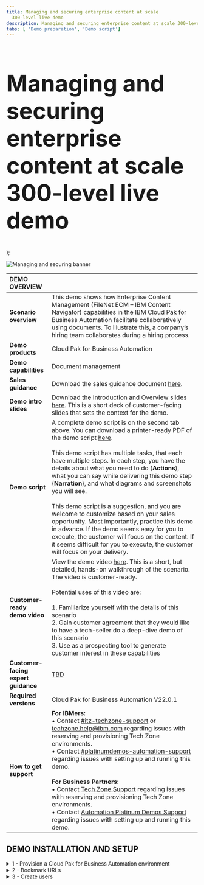 ```yaml
---
title: Managing and securing enterprise content at scale
  300-level live demo
description: Managing and securing enterprise content at scale 300-level live demo
tabs: [ 'Demo preparation', 'Demo script']
---
```


  <span>
    <h1 style="font-size:60px;"> Managing and securing enterprise content at scale<br/> 300-level live demo</h1>
  </span> );


![Managing and securing banner](./images/Managing-and-Securing-300-Script-GitHub-banner-12-15-21.jpg)

<span id="top"></span>

| DEMO OVERVIEW | |
| :---         | :--- |
| **Scenario overview** | This demo shows how Enterprise Content Management (FileNet ECM – IBM Content Navigator) capabilities in the IBM Cloud Pak for Business Automation facilitate collaboratively using documents. To illustrate this, a company’s hiring team collaborates during a hiring process. |
| **Demo products** | Cloud Pak for Business Automation |
| **Demo capabilities** | Document management |
| **Sales guidance** | Download the sales guidance document <a href="link to come" target="_blank" rel="noreferrer">here</a>. |
| **Demo intro slides** | Download the Introduction and Overview slides <a href="https://ibm.box.com/s/bxyhcb2ydleso3clnjg77ds7hvibmxhn" target="_blank" rel="noreferrer">here</a>. This is a short deck of customer-facing slides that sets the context for the demo. |
| **Demo script** | A complete demo script is on the second tab above. You can download a printer-ready PDF of the demo script <a href="link to come" target="_blank" rel="noreferrer">here</a>. <br/><br/>This demo script has multiple tasks, that each have multiple steps. In each step, you have the details about what you need to do (**Actions**), what you can say while delivering this demo step (**Narration**), and what diagrams and screenshots you will see. <br/><br/> This demo script is a suggestion, and you are welcome to customize based on your sales opportunity. Most importantly, practice this demo in advance. If the demo seems easy for you to execute, the customer will focus on the content. If it seems difficult for you to execute, the customer will focus on your delivery. |
| **Customer-ready <br/> demo video** | View the demo video <a href="link to come" target="_blank" rel="noreferrer">here</a>. This is a short, but detailed, hands-on walkthrough of the scenario. The video is customer-ready. <br/> <br/> Potential uses of this video are: <br/> <br/> 1. Familiarize yourself with the details of this scenario <br/> 2. Gain customer agreement that they would like to have a tech-seller do a deep-dive demo of this scenario <br/> 3. Use as a prospecting tool to generate customer interest in these capabilities |
| **Customer-facing <br/> expert guidance** | <a href="link to come" target="_blank" rel="noreferrer">TBD</a> |
| **Required versions** | Cloud Pak for Business Automation V22.0.1 |
| **How to get support** | **For IBMers:** <br/>• Contact <a href="https://ibm-cloud.slack.com/archives/C0124J683GW" target="_blank" rel="noreferrer">#itz-techzone-support</a> or <a href="mailto:techzone.help@ibm.com">techzone.help@ibm.com</a> regarding issues with reserving and provisioning Tech Zone environments.<br/>• Contact <a href="https://ibm-cloud.slack.com/archives/C0216F39ACU" target="_blank" rel="noreferrer">#platinumdemos-automation-support</a> regarding issues with setting up and running this demo. <br/><br/> **For Business Partners:** <br/>• Contact <a href="mailto:techzone.help@ibm.com">Tech Zone Support</a> regarding issues with reserving and provisioning Tech Zone environments.<br/>• Contact <a href="mailto:automationplatinumdemos@ibm.com"> Automation Platinum Demos Support</a> regarding issues with setting up and running this demo. |

## **DEMO INSTALLATION AND SETUP**

<details>

<summary>1 - Provision a Cloud Pak for Business Automation environment</summary>

<br/>

Install Cloud Pak for Business Automation **22.0.1** or provision a pre-installed ROKS environment. To reserve your pre-installed ROKS instance, follow these steps:

<br/>

1. To reserve a preinstalled instance of Cloud Pak for Business Automation (CP4BA) V22.0.1 on Red Hat OpenShift, complete the form <a href="https://techzone.ibm.com/my/reservations/create/615dcbbc7ed3c6001edaa865" target="_blank" rel="noreferrer">here</a>. If you do not have a sales opportunity, select the purpose **Practice / Self-Education** to create a 3-day reservation (which can be extended to 8 days).

<br/>

2. You will receive a confirmation email confirming the instance is provisioning.

<br/>

3. You will receive a second email once the environment is provisioned. This email contains information, such as URLs, allowing you to connect to the instance.

<br/>

If you have issues connecting to your instance, please contact <a href="mailto:techzone.help@ibm.com">TechZone support</a> or refer to the installation documentation <a href="https://github.ibm.com/jgoodhue/cp4ba-roks-install" target="_blank" rel="noreferrer">here</a>.

<br/>
 
4. The full installation of the Cloud Pak for Business Automation will take an additional 6-8 hours after you receive the second email (containing the environment access instructions). 

<br/>

Confirm the install is ready by validating the **icp4adeploy-cp4ba-access-info** ConfigMap has been created (this is final setup step for the CP4BA).

<br/>

5. Select the **Cluster URL** from the second email.<br/><br/><img src="https://raw.githubusercontent.com/ibm-garage-tsa/platinum-demos/master/src/pages/300-business-automation-managing-and-securing-enterprise-content-at-scale/images/Prep1.png" width="800" />

<br/>

6. Ensure you are on an **ITZ account**.<br/><br/><img src="https://raw.githubusercontent.com/ibm-garage-tsa/platinum-demos/master/src/pages/300-business-automation-managing-and-securing-enterprise-content-at-scale/images/Prep2.png" width="800" /><br/>

7. Ensure there are no **Alerts** for the cluster.<br/><br/><img src="https://raw.githubusercontent.com/ibm-garage-tsa/platinum-demos/master/src/pages/300-business-automation-managing-and-securing-enterprise-content-at-scale/images/Prep3.png" width="800" /><br/>

8. Click **OpenShift web console**.<br/><br/><img src="https://raw.githubusercontent.com/ibm-garage-tsa/platinum-demos/master/src/pages/300-business-automation-managing-and-securing-enterprise-content-at-scale/images/Prep4.png" width="800" /><br/>

9. Expand **Workloads** (1) and click **Config Maps** (2).<br/><br/><img src="https://raw.githubusercontent.com/ibm-garage-tsa/platinum-demos/master/src/pages/300-business-automation-managing-and-securing-enterprise-content-at-scale/images/Prep5.png" width="800" /><br/>

10. Select the **cp4ba** project.<br/><br/><img src="https://raw.githubusercontent.com/ibm-garage-tsa/platinum-demos/master/src/pages/300-business-automation-managing-and-securing-enterprise-content-at-scale/images/Prep6.png" width="800" /><br/><InlineNotification>If the ConfigMap does not appear after 8 hours, refer to the <a href="https://github.ibm.com/jgoodhue/cp4ba-roks-install" target="_blank" rel="noreferrer">ROKS help site</a> or contact <a href="mailto:techzone.help@ibm.com">Tech Zone Support</a>. </InlineNotification><br/>For this demo you also need the **ADS-designer-access-info** ConfigMap to finish installing. 

<br/>

11.	Type '**access**' (1) in the search field and click **icp4adeploy-cp4ba-access-info** (2).<br/><br/><img src="https://raw.githubusercontent.com/ibm-garage-tsa/platinum-demos/master/src/pages/300-business-automation-managing-and-securing-enterprise-content-at-scale/images/Prep7.png" width="800" /><br/>

12.	Scroll down to **ADS-designer-access-info** in the **Data** section.<br/><br/><img src="https://raw.githubusercontent.com/ibm-garage-tsa/platinum-demos/master/src/pages/300-business-automation-managing-and-securing-enterprise-content-at-scale/images/Prep8.png" width="800" /><br/>When the ADS designer access info is present in the data file, this indicates that the installation is complete and you are ready to proceed. <br/><br/><InlineNotification>Please contact  <a href="mailto:techzone.help@ibm.com">Tech Zone Support</a> if you don’t see the access file info after 8 hours.</InlineNotification>

<br/>

**[Go to top](#top)**

</details>

<details>

<summary>2 - Bookmark URLs </summary>

<br/>

In this section you will create a cheat sheet collecting the links to the required CP4BA capabilities.

<br/>

This demonstration uses two IBM content management products:

<br/>

1. **IBM FileNet Content Manager**: IBM FileNet Content Manager offers enterprise-level scalability and flexibility to access and manage all forms of content and automate records management to help meet compliance needs. At the core of the platform are repository services for capturing, managing, and storing your business-related digital assets. 

<br/>

2. **IBM Content Navigator**: IBM Content Navigator is a web client that provides users with a console for working with content from multiple content servers. IBM Content Navigator also enables users to create custom views of the content on the web client by creating teamspaces, which provide a focused view of the relevant documents, folders, and searches that a team needs to complete their tasks. 

<br/>

<InlineNotification>Find more info about IBM FileNet Content Manager and IBM Content navigator <a href="https://www.ibm.com/docs/en/cloud-paks/cp-biz-automation/21.0.3?topic=software-filenet-content-manager" target="_blank" rel="noreferrer">here</a> to access IBM Content Navigator and the IBM FileNet Content Manager engine administration console (ACCE).</InlineNotification><br/>

Let’s collect the URLs and passwords required for your demo cheat sheet. Here is a sample copy of a complete cheat sheet (at the end of Step 2):<br/><br/><img src="https://raw.githubusercontent.com/ibm-garage-tsa/platinum-demos/master/src/pages/300-business-automation-managing-and-securing-enterprise-content-at-scale/images/Prep341.png" width="800" /><br/>

<InlineNotification>IBM Content Navigator, Content Platform Engine administration (ACCE), and Business Automation Studio all use the same username and password in the demo. The demo refers to this as the cp4admin user.<br/><br/>Cp4admin user credentials:<br/>Username: cp4admin<br/>Password: unique to each instance. The directions below show where to find the password.</InlineNotification>

<br/>

1. Click **Workloads** to expand the menu.<br/><br/><img src="https://raw.githubusercontent.com/ibm-garage-tsa/platinum-demos/master/src/pages/300-business-automation-managing-and-securing-enterprise-content-at-scale/images/Prep9.png" width="800" /><br/>

2. Select **ConfigMaps**.<br/><br/><img src="https://raw.githubusercontent.com/ibm-garage-tsa/platinum-demos/master/src/pages/300-business-automation-managing-and-securing-enterprise-content-at-scale/images/Prep10.png" width="800" /><br/>

3. Type **'access'** in the search field (the results will automatically filter).<br/><br/><img src="https://raw.githubusercontent.com/ibm-garage-tsa/platinum-demos/master/src/pages/300-business-automation-managing-and-securing-enterprise-content-at-scale/images/Prep11.png" width="800" /><br/>

4. Click the **icpdeploy-cp4ba-access-info** ConfigMap.<br/><br/><img src="https://raw.githubusercontent.com/ibm-garage-tsa/platinum-demos/master/src/pages/300-business-automation-managing-and-securing-enterprise-content-at-scale/images/Prep12.png" width="800" /><br/>Scroll to **navigator-access-info**. Bookmark the **Business Automation Navigator for CP4BA** URL and copy to your cheat sheet. This URL opens IBM Content Navigator during the demo and demo prep.

<br/>

<InlineNotification>Copy the <strong>password</strong> to your cheat sheet – this is the ‘cp4admin’ user password for the demo.</InlineNotification>

<br/><img src="https://raw.githubusercontent.com/ibm-garage-tsa/platinum-demos/master/src/pages/300-business-automation-managing-and-securing-enterprise-content-at-scale/images/Prep13.png" width="800" /><br/>

5. Scroll to **cpe-access-info** in the data section.<br/><br/><img src="https://raw.githubusercontent.com/ibm-garage-tsa/platinum-demos/master/src/pages/300-business-automation-managing-and-securing-enterprise-content-at-scale/images/Prep14.png" width="800" /><br/>

6. Bookmark the **Content Platform Engine administration** (ACCE) URL and copy to your cheat sheet.<br/><br/><img src="https://raw.githubusercontent.com/ibm-garage-tsa/platinum-demos/master/src/pages/300-business-automation-managing-and-securing-enterprise-content-at-scale/images/Prep15.png" width="800" /><br/>

<br/>

7. Scroll to **bastudio-access-info**. Bookmark the **Cloudpak Dashboard** URL. This URL opens Business Automation Studio during the demo and demo prep.
<br/><br/><img src="https://raw.githubusercontent.com/ibm-garage-tsa/platinum-demos/master/src/pages/300-business-automation-managing-and-securing-enterprise-content-at-scale/images/Prep16.png" width="800" /><br/> 

**[Go to top](#top)**

</details>

<details>

<summary>3 - Create users </summary>

<br/>

The demo uses three personas: Henry (the HR Manager), Debby (the hiring Manager), and Patrick (the payroll Manager). Let’s configure the individual accounts for Henry, Debby, and Patrick in the CP4BA Instance. 

<br/>

Start by creating their logins in the Content Platform Engine (ACCE) LDAP.

<br/>

1. Select **Secrets**. <br/><br/><img src="https://raw.githubusercontent.com/ibm-garage-tsa/platinum-demos/master/src/pages/300-business-automation-managing-and-securing-enterprise-content-at-scale/images/Prep18.png" width="800" /><br/>

2. Type '**openldap**' (1) in the search field and click **cp4adeploy-openldap-customldif** (2). <br/><br/><img src="https://raw.githubusercontent.com/ibm-garage-tsa/platinum-demos/master/src/pages/300-business-automation-managing-and-securing-enterprise-content-at-scale/images/Prep19.png" width="800" /><br/>

3. Click **Actions** (1) and then select **Edit Secret** (2).<br/><br/><img src="https://raw.githubusercontent.com/ibm-garage-tsa/platinum-demos/master/src/pages/300-business-automation-managing-and-securing-enterprise-content-at-scale/images/Prep20.png" width="800" /><br/>Let’s update the '**ldapfile_user.ldif file**.' <br/><br/>

4. In order to see all the information at once, update the file in a separate text editor (e.g., Microsoft Word). <br/><br/>Copy the existing text in the **Value** field to your text editor.<br/><br/><img src="https://raw.githubusercontent.com/ibm-garage-tsa/platinum-demos/master/src/pages/300-business-automation-managing-and-securing-enterprise-content-at-scale/images/Prep21.png" width="800" /><br/>

5. Copy the user data below for Henry, Debby, and Patrick. Find the user name **rrServiceUser** (1) and **paste** their user data after it (2).
<br/>
dn: uid=henry,dc=example,dc=org<br/>
uid: henry	<br/>
cn: henry<br/>
sn: henry<br/>
userpassword: henry2022<br/>
objectClass: top<br/>
objectClass: posixAccount<br/>
objectClass: organizationalPerson<br/>
objectClass: inetOrgPerson<br/>
objectClass: person<br/>
uidNumber: #####+1<br/>
gidNumber: XXXXXX<br/>
homeDirectory: /home/henry/<br/>
mail: henry@example.org<br/><br/>
dn: uid=debby,dc=example,dc=org<br/>
uid: debby<br/>
cn: debby<br/>
sn: debby<br/>
userpassword: debby2022<br/>
objectClass: top<br/>
objectClass: posixAccount<br/>
objectClass: organizationalPerson<br/>
objectClass: inetOrgPerson<br/>
objectClass: person<br/>
uidNumber: #####+2<br/>
gidNumber: XXXXXX<br/>
homeDirectory: /home/debby/<br/>
mail: rrServiceUser@example.org<br/><br/>
dn: uid=patrick,dc=example,dc=org<br/>
uid: patrick<br/>
cn: patrick<br/>
sn: patrick<br/>
userpassword: patrick2022<br/>
objectClass: top<br/>
objectClass: posixAccount<br/>
objectClass: organizationalPerson<br/>
objectClass: inetOrgPerson<br/>
objectClass: person<br/>
uidNumber: #####+3<br/>
gidNumber: XXXXXX<br/>
homeDirectory: /home/patrick/<br/>
mail: patrick@example.org <br/><br/><img src="https://raw.githubusercontent.com/ibm-garage-tsa/platinum-demos/master/src/pages/300-business-automation-managing-and-securing-enterprise-content-at-scale/images/Prep22.png" width="800" /><br/>

6. Copy the user password for uids henry, debby, and Patrick to your cheat sheet.

<br/>

7. Copy the **gidNumber** (1) and the **uidNumber** (2) from the **rrServiceUser**.<br/><br/><img src="https://raw.githubusercontent.com/ibm-garage-tsa/platinum-demos/master/src/pages/300-business-automation-managing-and-securing-enterprise-content-at-scale/images/Prep23.png" width="800" /><br/>

8. Replace **XXXXXX** in the **gidNumber field** in **henry**'s user data with the gidNumber from the rrServiceuser. Repeat for debby and patrick.  <br/><br/><img src="https://raw.githubusercontent.com/ibm-garage-tsa/platinum-demos/master/src/pages/300-business-automation-managing-and-securing-enterprise-content-at-scale/images/Prep24.png" width="800" /><br/>	 

9. Assign a new **uidNmber** for henry, debby, and patrick by starting with the **uidNumber** for **rrServiceUser** and adding 1 for each sequentially. <br/><br/>For example, if rrServiceUser uidNumber: 14583116, then **henry**’s uidNumber is 14583117, **debby**’s uidNumber is 14583118, and **patrick**’s uidNumber is 14583119.<br/><br/>The final new users should look like the below:<br/><br/><img src="https://raw.githubusercontent.com/ibm-garage-tsa/platinum-demos/master/src/pages/300-business-automation-managing-and-securing-enterprise-content-at-scale/images/Prep25.png" width="800" /><br/>

10. Copy and past the following text at the end of the **GeneralUsers** list:<br/><br/>
member: uid=henry,dc=example,dc=org<br/>
member: uid=debby,dc=example,dc=org<br/>
member: uid=patrick,dc=example,dc=org<br/><br/><img src="https://raw.githubusercontent.com/ibm-garage-tsa/platinum-demos/master/src/pages/300-business-automation-managing-and-securing-enterprise-content-at-scale/images/Prep26.png" width="800" /><br/>

11.	Copy and past the following text at the end of the **TaskUsers** list (at the end of the file):<br/><br/>
member: uid=henry,dc=example,dc=org<br/>
member: uid=debby,dc=example,dc=org<br/>
member: uid=patrick,dc=example,dc=org<br/><br/><img src="https://raw.githubusercontent.com/ibm-garage-tsa/platinum-demos/master/src/pages/300-business-automation-managing-and-securing-enterprise-content-at-scale/images/Prep27.png" width="800" /><br/>

12.	Copy all the text from your editor and replace the text in the **Value** (1) field. Click **Save** (2).<br/><br/><img src="https://raw.githubusercontent.com/ibm-garage-tsa/platinum-demos/master/src/pages/300-business-automation-managing-and-securing-enterprise-content-at-scale/images/Prep28.png" width="800" /><br/>

13.	Click **Reveal values**.<br/><br/><img src="https://raw.githubusercontent.com/ibm-garage-tsa/platinum-demos/master/src/pages/300-business-automation-managing-and-securing-enterprise-content-at-scale/images/Prep29.png" width="800" /><br/>

14.	Verify your updates were saved. <br/><br/><img src="https://raw.githubusercontent.com/ibm-garage-tsa/platinum-demos/master/src/pages/300-business-automation-managing-and-securing-enterprise-content-at-scale/images/Prep30.png" width="800" /><br/>

15. Now restart the LDAP pod to implement the updates. Start by clicking **Pods**.<br/><br/><img src="https://raw.githubusercontent.com/ibm-garage-tsa/platinum-demos/master/src/pages/300-business-automation-managing-and-securing-enterprise-content-at-scale/images/Prep31.png" width="800" /><br/>

16.	Type '**openldap**' in the search field. <br/><br/><img src="https://raw.githubusercontent.com/ibm-garage-tsa/platinum-demos/master/src/pages/300-business-automation-managing-and-securing-enterprise-content-at-scale/images/Prep32.png" width="800" /><br/>

17.	When the results display, click the **menu** icon (1) in the row containing '**icp4adeploy-openldap-deploy-XXXXX-XXX**' (the numbers at the end will vary). Select **Delete Pod** (2).<br/><br/><img src="https://raw.githubusercontent.com/ibm-garage-tsa/platinum-demos/master/src/pages/300-business-automation-managing-and-securing-enterprise-content-at-scale/images/Prep33.png" width="800" /><br/>

18.	Click **Delete**.<br/><br/><img src="https://raw.githubusercontent.com/ibm-garage-tsa/platinum-demos/master/src/pages/300-business-automation-managing-and-securing-enterprise-content-at-scale/images/Prep34.png" width="800" /><br/>

19.	A new pod will automatically re-create. <br/><br/><img src="https://raw.githubusercontent.com/ibm-garage-tsa/platinum-demos/master/src/pages/300-business-automation-managing-and-securing-enterprise-content-at-scale/images/Prep35.png" width="800" /><br/>Focus Corp’s Cloud Pak administrator configures the access rights for users, including henry, debby and patrick. Let’s find the Cloud Pak administator password, log into ACCE, and make the access changes necessary for the demo. 

<br/>

20.	Click **Secrets**.<br/><br/><img src="https://raw.githubusercontent.com/ibm-garage-tsa/platinum-demos/master/src/pages/300-business-automation-managing-and-securing-enterprise-content-at-scale/images/Prep36.png" width="800" /><br/>

21.	Click the down arrow next to **Project: cp4ba** (1). Select **ibm-common-services** (2).<br/><br/><img src="https://raw.githubusercontent.com/ibm-garage-tsa/platinum-demos/master/src/pages/300-business-automation-managing-and-securing-enterprise-content-at-scale/images/Prep37.png" width="800" /><br/>

22.	Type '**auth-idp**' in the search field (1) and click **platform-auth-idp-credentials** (2).<br/><br/><img src="https://raw.githubusercontent.com/ibm-garage-tsa/platinum-demos/master/src/pages/300-business-automation-managing-and-securing-enterprise-content-at-scale/images/Prep38.png" width="800" /><br/>

23.	Click **Reveal values**.<br/><br/><img src="https://raw.githubusercontent.com/ibm-garage-tsa/platinum-demos/master/src/pages/300-business-automation-managing-and-securing-enterprise-content-at-scale/images/Prep39.png" width="800" /><br/>

24.	Copy the **admin_password** and **admin_username** to your cheat sheet.<br/><br/><InlineNotification>These logins are not the same as the 'cp4admin' credentials copied for CP4BA capabilities earlier in Step 2.</InlineNotification><br/><img src="https://raw.githubusercontent.com/ibm-garage-tsa/platinum-demos/master/src/pages/300-business-automation-managing-and-securing-enterprise-content-at-scale/images/Prep40.png" width="800" /><br/>Let’s add henry, debby, and patrick to the CP4A user administration panel.<br/><br/>

25.	Open Business Automation Studio and sign in using the URL from your cheat sheet, **Username: 'admin'** and the **password** (1) from the previous step. Click **Log in** (2).<br/><br/><img src="https://raw.githubusercontent.com/ibm-garage-tsa/platinum-demos/master/src/pages/300-business-automation-managing-and-securing-enterprise-content-at-scale/images/Prep41.png" width="800" /><br/>

26.	Click the **menu** icon in the top right corner of the page.<br/><br/><img src="https://raw.githubusercontent.com/ibm-garage-tsa/platinum-demos/master/src/pages/300-business-automation-managing-and-securing-enterprise-content-at-scale/images/Prep42.png" width="800" /><br/>

27.	Select **IBM Automation (cp4ba)**.<br/><br/><img src="https://raw.githubusercontent.com/ibm-garage-tsa/platinum-demos/master/src/pages/300-business-automation-managing-and-securing-enterprise-content-at-scale/images/Prep43.png" width="800" /><br/>

28.	Click **Manage users**.<br/><br/><img src="https://raw.githubusercontent.com/ibm-garage-tsa/platinum-demos/master/src/pages/300-business-automation-managing-and-securing-enterprise-content-at-scale/images/Prep44.png" width="800" /><br/>

29.	Click **Add users +**.<br/><br/><img src="https://raw.githubusercontent.com/ibm-garage-tsa/platinum-demos/master/src/pages/300-business-automation-managing-and-securing-enterprise-content-at-scale/images/Prep45.png" width="800" /><br/>

30.	Type '**henry**' in the search field (1) and click **henry** in the results list (2).<br/><br/><img src="https://raw.githubusercontent.com/ibm-garage-tsa/platinum-demos/master/src/pages/300-business-automation-managing-and-securing-enterprise-content-at-scale/images/Prep46.png" width="800" /><br/>

31.	Add '**debby**' and '**patrick**' by repeating the prior step.<br/><br/>

32.	Verify **henry**, **debby** and **patrick** are added (1). Click **Next** (2).<br/><br/><img src="https://raw.githubusercontent.com/ibm-garage-tsa/platinum-demos/master/src/pages/300-business-automation-managing-and-securing-enterprise-content-at-scale/images/Prep47.png" width="800" /><br/>

33.	Select **Assign roles directly** (1). Click **Next** (2).<br/><br/><img src="https://raw.githubusercontent.com/ibm-garage-tsa/platinum-demos/master/src/pages/300-business-automation-managing-and-securing-enterprise-content-at-scale/images/Prep48.png" width="800" /><br/>

34.	Select the box next to **Automation Administrator** and **Automation Developer** (1). Click **Next** (2).<br/><br/><img src="https://raw.githubusercontent.com/ibm-garage-tsa/platinum-demos/master/src/pages/300-business-automation-managing-and-securing-enterprise-content-at-scale/images/Prep49.png" width="800" /><br/>

35.	Click **Add**.<br/><br/><img src="https://raw.githubusercontent.com/ibm-garage-tsa/platinum-demos/master/src/pages/300-business-automation-managing-and-securing-enterprise-content-at-scale/images/Prep50.png" width="800" /><br/>

36.	Verify **henry**, **debby**, and **patrick** are added.<br/><br/><img src="https://raw.githubusercontent.com/ibm-garage-tsa/platinum-demos/master/src/pages/300-business-automation-managing-and-securing-enterprise-content-at-scale/images/Prep51.png" width="800" /><br/>

37.	**Log out** from Business Automation Studio.<br/><br/>Let's add Henry as an Administrator in IBM Navigator so he can show role-based redactions during the demo.<br/><br/>

38.	Open IBM  Navigator and sign in using the URL, **Username 'cp4admin'** and **Password** (1) from your cheat sheet. Click **Log in** (2).<br/><br/><img src="https://raw.githubusercontent.com/ibm-garage-tsa/platinum-demos/master/src/pages/300-business-automation-managing-and-securing-enterprise-content-at-scale/images/Prep52.png" width="800" /><br/>

39.	Click the **hamburger** menu at the top left of the page.<br/><br/><img src="https://raw.githubusercontent.com/ibm-garage-tsa/platinum-demos/master/src/pages/300-business-automation-managing-and-securing-enterprise-content-at-scale/images/Prep53.png" width="800" /><br/>

40.	Click **Administration**. <br/><br/><img src="https://raw.githubusercontent.com/ibm-garage-tsa/platinum-demos/master/src/pages/300-business-automation-managing-and-securing-enterprise-content-at-scale/images/Prep54.png" width="800" /><br/>

41.	Click **Settings**.<br/><br/><img src="https://raw.githubusercontent.com/ibm-garage-tsa/platinum-demos/master/src/pages/300-business-automation-managing-and-securing-enterprise-content-at-scale/images/Prep55.png" width="800" /><br/>

42.	Click the **Administrators** tab.<br/><br/><img src="https://raw.githubusercontent.com/ibm-garage-tsa/platinum-demos/master/src/pages/300-business-automation-managing-and-securing-enterprise-content-at-scale/images/Prep56.png" width="800" /><br/>

43.	Type '**henry**' (1) in the **New Administrator** field. Click **Add** (2).<br/><br/><img src="https://raw.githubusercontent.com/ibm-garage-tsa/platinum-demos/master/src/pages/300-business-automation-managing-and-securing-enterprise-content-at-scale/images/Prep57.png" width="800" /><br/>

44.	Click **Save and Close**.<br/><br/><img src="https://raw.githubusercontent.com/ibm-garage-tsa/platinum-demos/master/src/pages/300-business-automation-managing-and-securing-enterprise-content-at-scale/images/Prep58.png" width="800" /><br/>

45.	Hover your mouse over the **user** icon (1) and click **Log Out** (2).<br/><br/><img src="https://raw.githubusercontent.com/ibm-garage-tsa/platinum-demos/master/src/pages/300-business-automation-managing-and-securing-enterprise-content-at-scale/images/Prep59.png" width="800" /><br/>

46.	Sign in using the **Username: henry** and **Password**: henry2022 (1).
Click **Log in** (2). <InlineNotification>This is the password for henry that you copied to your cheat sheet earlier in Step 3 – Create users, number 6. </InlineNotification>



<br/><br/><img src="https://raw.githubusercontent.com/ibm-garage-tsa/platinum-demos/master/src/pages/300-business-automation-managing-and-securing-enterprise-content-at-scale/images/Prep60.png" width="800" /><br/>

47.	Click the **hamburger** icon at the top left of the page.<br/><br/><img src="https://raw.githubusercontent.com/ibm-garage-tsa/platinum-demos/master/src/pages/300-business-automation-managing-and-securing-enterprise-content-at-scale/images/Prep61.png" width="800" /><br/>

48.	Make sure **Administration** menu displays as an option for **henry** to select.<br/><br/><img src="https://raw.githubusercontent.com/ibm-garage-tsa/platinum-demos/master/src/pages/300-business-automation-managing-and-securing-enterprise-content-at-scale/images/Prep62.png" width="800" /><br/>If **Administration** does not appear, go back to number 25 in the step 3- Create users and repeat the steps.

<br/>

**[Go to top](#top)**

</details>